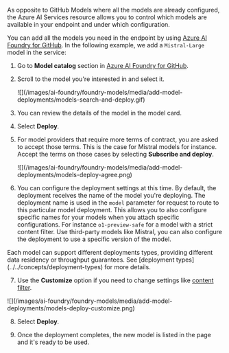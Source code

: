 ---
---

As opposite to GitHub Models where all the models are already configured, the Azure AI Services resource allows you to control which models are available in your endpoint and under which configuration.

You can add all the models you need in the endpoint by using [Azure AI Foundry for GitHub](https://ai.azure.com/github). In the following example, we add a `Mistral-Large` model in the service:

1. Go to **Model catalog** section in [Azure AI Foundry for GitHub](https://ai.azure.com/github).

2. Scroll to the model you're interested in and select it.
   
   <Frame>
      ![](/images/ai-foundry/foundry-models/media/add-model-deployments/models-search-and-deploy.gif)
   </Frame>

3. You can review the details of the model in the model card.

4. Select **Deploy**.

5. For model providers that require more terms of contract, you are asked to accept those terms. This is the case for Mistral models for instance. Accept the terms on those cases by selecting **Subscribe and deploy**.
   
   <Frame>
      ![](/images/ai-foundry/foundry-models/media/add-model-deployments/models-deploy-agree.png)
   </Frame>

6.  You can configure the deployment settings at this time. By default, the deployment receives the name of the model you're deploying. The deployment name is used in the `model` parameter for request to route to this particular model deployment. This allows you to also configure specific names for your models when you attach specific configurations. For instance `o1-preview-safe` for a model with a strict content filter. Use third-party models like Mistral, you can also configure the deployment to use a specific version of the model.

   <Tip>
   Each model can support different deployments types, providing different data residency or throughput guarantees. See [deployment types](../../concepts/deployment-types) for more details.
   </Tip>

7.  Use the **Customize** option if you need to change settings like [content filter](../../concepts/content-filter).
   
   <Frame>
      ![](/images/ai-foundry/foundry-models/media/add-model-deployments/models-deploy-customize.png)
   </Frame>

8.  Select **Deploy**.

9.  Once the deployment completes, the new model is listed in the page and it's ready to be used.